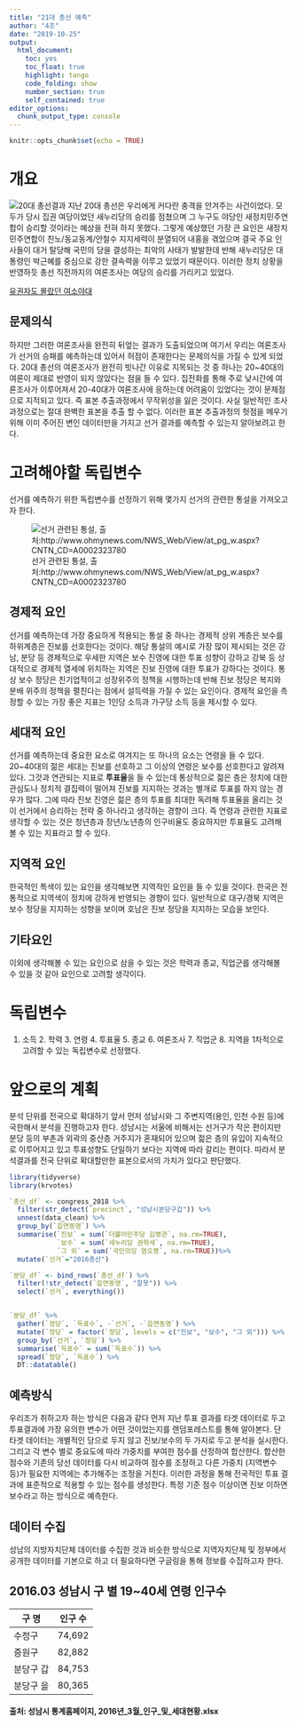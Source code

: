 ---
title: "21대 총선 예측"
author: "4조"
date: "2019-10-25"
output:
  html_document: 
    toc: yes
    toc_float: true
    highlight: tango
    code_folding: show
    number_section: true
    self_contained: true
editor_options: 
  chunk_output_type: console
---

```{r setup, include=FALSE}
knitr::opts_chunk$set(echo = TRUE)
```



# 개요
![20대 총선결과](https://i.imgur.com/nTVnuyo.jpg)
  지난 20대 총선은 우리에게 커다란 충격을 안겨주는 사건이었다. 모두가 당시 집권 여당이었던 새누리당의 승리를 점쳤으며 그 누구도 야당인 새정치민주연합이 승리할 것이라는 예상을 전혀 하지 못했다. 그렇게 예상했던 가장 큰 요인은 새정치민주연합이 친노/동교동계/안철수 지지세력이 분열되어 내홍을 겪었으며 결국 주요 인사들이 대거 탈당해 국민의 당을 결성하는 최악의 사태가 발발한데 반해 새누리당은 대통령인 박근혜를 중심으로 강한 결속력을 이루고 있었기 때문이다. 이러한 정치 상황을 반영하듯 총선 직전까지의 여론조사는 여당의 승리를 가리키고 있었다.

[유권자도 몰랐던 여소야대](https://www.hankookilbo.com/News/Read/201604181130858275)

## 문제의식
하지만 그러한 여론조사을 완전히 뒤엎는 결과가 도출되었으며 여기서 우리는 여론조사가 선거의 승패를 예측하는데 있어서 허점이 존재한다는 문제의식을 가질 수 있게 되었다. 20대 총선의 여론조사가 완전히 빗나간 이유로 지목되는 것 중 하나는 20~40대의 여론이 제대로 반영이 되지 않았다는 점을 들 수 있다. 집전화를 통해 주로 낮시간에 여론조사가 이루어져서 20-40대가 여론조사에 응하는데 어려움이 있었다는 것이 문제점으로 지적되고 있다. 즉 표본 추출과정에서 무작위성을 잃은 것이다. 사실 일반적인 조사 과정으로는 절대 완벽한 표본을 추출 할 수 없다. 이러한 표본 추출과정의 헛점을 메우기 위해 이미 주어진 변인 데이터만을 가지고 선거 결과를 예측할 수 있는지 알아보려고 한다.  


# 고려해야할 독립변수
선거를 예측하기 위한 독립변수를 선정하기 위해 몇가지 선거의 관련한 통설을 가져오고자 한다.

![선거 관련된 통설, 출처:http://www.ohmynews.com/NWS_Web/View/at_pg_w.aspx?CNTN_CD=A0002323780](https://i.imgur.com/jFuWTut.png)


## 경제적 요인
선거를 예측하는데 가장 중요하게 적용되는 통설 중 하나는 경제적 상위 계층은 보수를 하위계층은 진보를 선호한다는 것이다. 해당 통설의 예시로 가장 많이 제시되는 것은 강남, 분당 등 경제적으로 우세한 지역은 보수 진영에 대한 투표 성향이 강하고 강북 등 상대적으로 경제적 열세에 위치하는 지역은 진보 진영에 대한 투표가 강하다는 것이다. 통상 보수 정당은 친기업적이고 성장위주의 정책을 시행하는데 반해 진보 정당은 복지와 분배 위주의 정책을 펼친다는 점에서 설득력을 가질 수 있는 요인이다. 경제적 요인을 측정할 수 있는 가장 좋은 지표는 1인당 소득과 가구당 소득 등을 제시할 수 있다.

## 세대적 요인
선거를 예측하는데 중요한 요소로 여겨지는 또 하나의 요소는 연령을 들 수 있다. 20~40대의 젊은 세대는 진보를 선호하고 그 이상의 연령은 보수를 선호한다고 알려져있다. 그것과 연관되는 지표로 **투표율**을 들 수 있는데 통상적으로 젊은 층은 정치에 대한 관심도나 정치적 결집력이 떨어져 진보를 지지하는 것과는 별개로 투표를 하지 않는 경우가 많다. 그에 따라 진보 진영은 젊은 층의 투표를 최대한 독려해 투표율을 올리는 것이 선거에서 승리하는 전략 중 하나라고 생각하는 경향이 크다. 즉 연령과 관련한 지표로 생각할 수 있는 것은 청년층과 장년/노년층의 인구비율도 중요하지만 투표율도 고려해볼 수 있는 지표라고 할 수 있다.

## 지역적 요인
한국적인 특색이 있는 요인을 생각해보면 지역적인 요인을 들 수 있을 것이다. 한국은 전통적으로 지역색이 정치에 강하게 반영되는 경향이 있다. 일반적으로 대구/경북 지역은 보수 정당을 지지하는 성향을 보이며 호남은 진보 정당을 지지하는 모습을 보인다.

## 기타요인
이외에 생각해볼 수 있는 요인으로 삼을 수 있는 것은 학력과 종교, 직업군를 생각해볼 수 있을 것 같아 요인으로 고려할 생각이다.



# 독립변수
1. 소득 2. 학력 3. 연령 4. 투표율 5. 종교 6. 여론조사 7. 직업군 8. 지역을 1차적으로 고려할 수 있는 독립변수로 선정했다.



# 앞으로의 계획
분석 단위를 전국으로 확대하기 앞서 먼저 성남시와 그 주변지역(용인, 인천 수원 등)에 국한해서 분석을 진행하고자 한다. 성남시는 서울에 비해서는 선거구가 작은 편이지만 분당 등의 부촌과 외곽의 중산층 거주지가 혼재되어 있으며 젊은 층의 유입이 지속적으로 이루어지고 있고 투표성향도 단일하기 보다는 지역에 따라 갈리는 편이다. 따라서 분석결과를 전국 단위로 확대할만한 표본으로서의 가치가 있다고 판단했다.

```{r krvotes-package}

library(tidyverse)
library(krvotes)

`총선_df` <- congress_2018 %>%
  filter(str_detect(`precinct`, "성남시분당구갑")) %>%
  unnest(data_clean) %>%
  group_by(`읍면동명`) %>%
  summarise(`진보` = sum(`더불어민주당 김병관`, na.rm=TRUE),
            `보수` = sum(`새누리당 권혁세`, na.rm=TRUE),
            `그 외` = sum(`국민의당 염오봉`, na.rm=TRUE))%>%
  mutate(`선거`="2016총선")

`분당_df` <- bind_rows(`총선_df`) %>% 
  filter(!str_detect(`읍면동명`, "잘못")) %>% 
  select(`선거`, everything())


`분당_df` %>% 
  gather(`정당`, `득표수`, -`선거`, -`읍면동명`) %>% 
  mutate(`정당` = factor(`정당`, levels = c("진보", "보수", "그 외"))) %>% 
  group_by(`선거`, `정당`) %>% 
  summarise(`득표수` = sum(`득표수`)) %>% 
  spread(`정당`, `득표수`) %>% 
  DT::datatable()
```

## 예측방식
우리조가 취하고자 하는 방식은 다음과 같다
먼저 지난 투표 결과를 타겟 데이터로 두고 투표결과에 가장 유의한 변수가 어떤 것이었는지를 랜덤포레스트를 통해 알아본다. 단 타겟 데이터는 개별적인 당으로 두지 않고 진보/보수의 두 가지로 두고 분석을 실시한다. 그리고 각 변수 별로 중요도에 따라 가중치를 부여한 점수를 산정하여 합산한다. 합산한 점수와 기존의 당선 데이터를 다시 비교하여 점수를 조정하고 다른 가중치 (지역변수 등)가 필요한 지역에는 추가해주는 조정을 거친다. 이러한 과정을 통해 전국적인 투표 결과에 표준적으로 적용할 수 있는 점수를 생성한다. 특정 기준 점수 이상이면 진보 이하면 보수라고 하는 방식으로 예측한다.


## 데이터 수집
성남의 지방자치단체 데이터를 수집한 것과 비슷한 방식으로 지역자치단체 및 정부에서 공개한 데이터를 기본으로 하고 더 필요하다면 구글링을 통해 정보를 수집하고자 한다. 


## 2016.03 성남시 구 별 19~40세 연령 인구수
|구 명|인구 수|
|------|------|
|수정구|74,692|
|증원구|82,882|
|분당구 갑|84,753|
|분당구 을|80,365|
#### 출처: 성남시 통계홈페이지, 2016년_3월_인구_및_세대현황.xlsx
